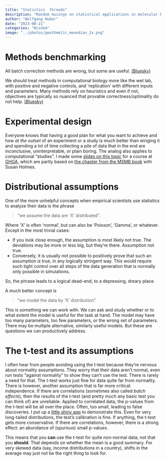 ```yaml
---
title: "Statistics  threads"
description: "Random musings on statistical applications in molecular biology"
author: "Wolfgang Huber"
date: "2023-08-21"
categories: "Wisdom"
image: "../photos/geothmetic_meandian_2x.png"
---
```


# Methods benchmarking

All batch correction methods are wrong, but some are useful. [(Bluesky)](https://bsky.app/profile/wkhuber.bsky.social/post/3kacqov7znf2z)

We should treat methods in computational biology more like the wet lab, with positive and negative controls, and 'replication' with different inputs and parameters. Many methods rely on heuristics and even if not,  objectives are typically so nuanced that provable correctness/optimality do not help. [(Bluesky)](https://bsky.app/profile/wkhuber.bsky.social/post/3kaed2dk47t2n)

# Experimental design

Everyone knows that having a good plan for what you want to achieve and how *at the outset* of an experiment or a study is much better than winging it and spending a lot of time collecting a pile of data that in the end are inconclusive, uninterpretable, or plain boring. The analog also applies to computational "studies". I made some [slides on this topic](https://www.huber.embl.de/users/whuber/2301-GHGA-best-analysis-practices/design.html) for a course at [GHGA](https://www.ghga.de/), which are partly based on [the chapter from the MSMB book](https://www.huber.embl.de/msmb/) with Susan Holmes.

# Distributional assumptions

One of the more unhelpful concepts when empirical scientists use statistics to analyze their data is the phrase

> "we assume the data are 'X' distributed". 

Where 'X' is often 'normal', but can also be 'Poisson', 'Gamma', or whatever.
Except in the most trivial cases: 

- If you look close enough, the assumption is most likely not true. The deviations may be more or less big, but they're there. Assumption not true.
- Conversely, it is usually not possible to positively prove that such an assumption *is* true, in any logically stringent way. This would  require such tight control over all steps of the data generation that is normally only possible in simulations.

So, the phrase leads to a logical dead-end, to a depressing, dreary place.

A much better concept is 

> "we model the data by 'X' distribution". 

This is something we can work with. We can ask and study whether or to what extent the model is useful for the task at hand. The model may have too many parameters, too few parameters, or the wrong set of parameters. There may be multiple alternative, similarly useful models. But these are questions we can productively address. 

# The t-test and its assumptions

I often hear from people avoiding using the t-test because they're nervous about normality assumptions. They worry that their data aren't normal, even run tests "against normality" to show they can't use the test. There is rarely a need for that. The t-test works just fine for data quite far from normality. There is however, another assumption that is far more critical: independence. If there are correlations (sometimes also called *batch effects*), then the results of the t-test (and pretty much any basic test you can think of) are unreliable. Applied to correlated data, the p-values from the t-test will be all over the place. Often, too small, leading to false discoveries. I put up a [little shiny app](https://wolfganghuber.shinyapps.io/t-test-normality-and-independence) to demonstrate this. Even for very long-tailed distributions, the test's calibration is fine. If anything, the t-test gets more conservative. If there are correlations, however, there is a strong effect: an abundance of (spurious) small p-values. 

This means that you **can** use the t-test for quite non-normal data; not that you **should**. That depends on whether the mean is a good summary. For very skewed data (say, income distributions in a country), shifts in the average may just not be the right thing to look for. 
